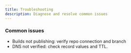 ```yaml
---
title: Troubleshooting
description: Diagnose and resolve common issues
---
```


### Common issues

- Builds not publishing: verify repo connection and branch
- DNS not verified: check record values and TTL.


